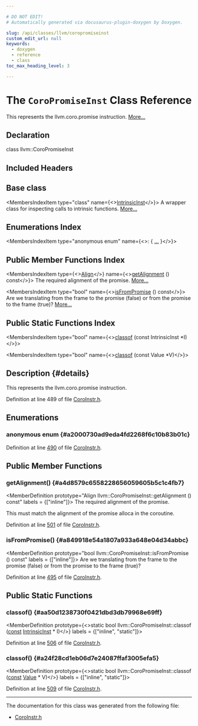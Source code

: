 ```yaml
---

# DO NOT EDIT!
# Automatically generated via docusaurus-plugin-doxygen by Doxygen.

slug: /api/classes/llvm/coropromiseinst
custom_edit_url: null
keywords:
  - doxygen
  - reference
  - class
toc_max_heading_level: 3

---
```





# The `CoroPromiseInst` Class Reference

<DoxygenPage pluginConfig={pluginConfig}>

This represents the llvm.coro.promise instruction. <a href="#details">More...</a>

## Declaration

<CodeBlock>class llvm::CoroPromiseInst</CodeBlock>

## Included Headers

<IncludesList>
<IncludesListItem
  filePath="llvm/Transforms/Coroutines/CoroInstr.h"
  permalink="/docs/api/files/include/include/llvm/include/llvm/transforms/include/llvm/transforms/coroutines/coroinstr-h"
  isLocal="true" />
</IncludesList>

## Base class

<MembersIndex>

<MembersIndexItem
  type="class"
  name={<><a href="/docs/api/classes/llvm/intrinsicinst">IntrinsicInst</a></>}>
A wrapper class for inspecting calls to intrinsic functions. <a href="/docs/api/classes/llvm/intrinsicinst/#details">More...</a>
</MembersIndexItem>

</MembersIndex>

## Enumerations Index

<MembersIndex>

<MembersIndexItem
  type="anonymous enum"
  name={<>:  &#123; <a href="#a2000730ad9eda4fd2268f6c10b83b01c">...</a> &#125;</>}>
</MembersIndexItem>

</MembersIndex>

## Public Member Functions Index

<MembersIndex>

<MembersIndexItem
  type={<><a href="/docs/api/structs/llvm/align">Align</a></>}
  name={<><a href="#a4d8579c6558228656059605b5c1c4fb7">getAlignment</a> () const</>}>
The required alignment of the promise. <a href="#a4d8579c6558228656059605b5c1c4fb7">More...</a>
</MembersIndexItem>

<MembersIndexItem
  type="bool"
  name={<><a href="#a849918e54a1807a933a648e04d34abbc">isFromPromise</a> () const</>}>
Are we translating from the frame to the promise (false) or from the promise to the frame (true)? <a href="#a849918e54a1807a933a648e04d34abbc">More...</a>
</MembersIndexItem>

</MembersIndex>

## Public Static Functions Index

<MembersIndex>

<MembersIndexItem
  type="bool"
  name={<><a href="#aa50d1238730f0421dbd3db79968e69ff">classof</a> (const IntrinsicInst &#42;I)</>}>
</MembersIndexItem>

<MembersIndexItem
  type="bool"
  name={<><a href="#a24f28cd1eb06d7e24087ffaf3005efa5">classof</a> (const Value &#42;V)</>}>
</MembersIndexItem>

</MembersIndex>

## Description {#details}

This represents the llvm.coro.promise instruction.

Definition at line 489 of file <a href="/docs/api/files/include/include/llvm/include/llvm/transforms/include/llvm/transforms/coroutines/coroinstr-h">CoroInstr.h</a>.

<SectionDefinition>

## Enumerations

### anonymous enum  {#a2000730ad9eda4fd2268f6c10b83b01c}

<MemberDefinition
  prototype="anonymous enum ">

<EnumerationList title="Enumeration values">

<Link id="a2000730ad9eda4fd2268f6c10b83b01ca1650d71cc96cabdc9f2a7238a01b374a" />
<EnumerationListItem name="FrameArg">

</EnumerationListItem>

<Link id="a2000730ad9eda4fd2268f6c10b83b01caf6a96d48af9b77c6acf9f705b19b4301" />
<EnumerationListItem name="AlignArg">

</EnumerationListItem>

<Link id="a2000730ad9eda4fd2268f6c10b83b01caa8367104dd94c58b3a05a7e898a7e181" />
<EnumerationListItem name="FromArg">

</EnumerationListItem>

</EnumerationList>

Definition at line <a href="/docs/api/files/include/include/llvm/include/llvm/transforms/include/llvm/transforms/coroutines/coroinstr-h/#l00490">490</a> of file <a href="/docs/api/files/include/include/llvm/include/llvm/transforms/include/llvm/transforms/coroutines/coroinstr-h">CoroInstr.h</a>.
</MemberDefinition>

</SectionDefinition>

<SectionDefinition>

## Public Member Functions

### getAlignment() {#a4d8579c6558228656059605b5c1c4fb7}

<MemberDefinition
  prototype="Align llvm::CoroPromiseInst::getAlignment () const"
  labels = {["inline"]}>
The required alignment of the promise.

This must match the alignment of the promise alloca in the coroutine.

Definition at line <a href="/docs/api/files/include/include/llvm/include/llvm/transforms/include/llvm/transforms/coroutines/coroinstr-h/#l00501">501</a> of file <a href="/docs/api/files/include/include/llvm/include/llvm/transforms/include/llvm/transforms/coroutines/coroinstr-h">CoroInstr.h</a>.
</MemberDefinition>

### isFromPromise() {#a849918e54a1807a933a648e04d34abbc}

<MemberDefinition
  prototype="bool llvm::CoroPromiseInst::isFromPromise () const"
  labels = {["inline"]}>
Are we translating from the frame to the promise (false) or from the promise to the frame (true)?

Definition at line <a href="/docs/api/files/include/include/llvm/include/llvm/transforms/include/llvm/transforms/coroutines/coroinstr-h/#l00495">495</a> of file <a href="/docs/api/files/include/include/llvm/include/llvm/transforms/include/llvm/transforms/coroutines/coroinstr-h">CoroInstr.h</a>.
</MemberDefinition>

</SectionDefinition>

<SectionDefinition>

## Public Static Functions

### classof() {#aa50d1238730f0421dbd3db79968e69ff}

<MemberDefinition
  prototype={<>static bool llvm::CoroPromiseInst::classof (<a href="/docs/api/files/lib/lib/target/lib/target/aarch64/aarch64promoteconstant-cpp/#a90f8350fecae261c25be85d38b451bff">const</a> <a href="/docs/api/classes/llvm/intrinsicinst">IntrinsicInst</a> &#42; I)</>}
  labels = {["inline", "static"]}>

Definition at line <a href="/docs/api/files/include/include/llvm/include/llvm/transforms/include/llvm/transforms/coroutines/coroinstr-h/#l00506">506</a> of file <a href="/docs/api/files/include/include/llvm/include/llvm/transforms/include/llvm/transforms/coroutines/coroinstr-h">CoroInstr.h</a>.
</MemberDefinition>

### classof() {#a24f28cd1eb06d7e24087ffaf3005efa5}

<MemberDefinition
  prototype={<>static bool llvm::CoroPromiseInst::classof (<a href="/docs/api/files/lib/lib/target/lib/target/aarch64/aarch64promoteconstant-cpp/#a90f8350fecae261c25be85d38b451bff">const</a> <a href="/docs/api/classes/llvm/value">Value</a> &#42; V)</>}
  labels = {["inline", "static"]}>

Definition at line <a href="/docs/api/files/include/include/llvm/include/llvm/transforms/include/llvm/transforms/coroutines/coroinstr-h/#l00509">509</a> of file <a href="/docs/api/files/include/include/llvm/include/llvm/transforms/include/llvm/transforms/coroutines/coroinstr-h">CoroInstr.h</a>.
</MemberDefinition>

</SectionDefinition>

<hr/>

The documentation for this class was generated from the following file:

<ul>
<li><a href="/docs/api/files/include/include/llvm/include/llvm/transforms/include/llvm/transforms/coroutines/coroinstr-h">CoroInstr.h</a></li>
</ul>

</DoxygenPage>
